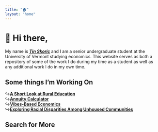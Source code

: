```yaml
---
title: "🏠"
layout: "home"
---
```

# 👋 Hi there,

My name is [__*Tin Skoric*__](/about/) and I am a senior undergraduate student at the University of Vermont studying economics. This website serves as both a repository of some of the work I do during my time as a student as well as any additional work I do in my own time.

## Some things I'm Working On

↪️[__A Short Look at Rural Education__](/works/writings/ruraleducation/)  
↪️[__Annuity Calculator__](/works/projects/annuitycalculator/)  
↪️[__Vibes-Based Economics__](/works/writings/vibesbasedeconomics/)  
↪️[__Exploring Racial Disparities Among Unhoused Communities__](/works/writings/racialdisparitiesamongunhousedcommunities/)

## Search for More